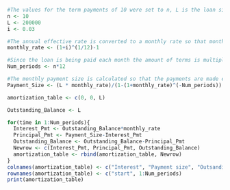 ```{r}
#The values for the term payments of 10 were set to n, L is the loan size and i is the effective annual interest rate
n <- 10
L <- 200000
i <- 0.03

#The annual effective rate is converted to a monthly rate so that monthly payments will be made
monthly_rate <- (1+i)^(1/12)-1

#Since the loan is being paid each month the amount of terms is multiplied by twelve to change the amount of payments made
Num_periods <- n*12

#The monthly payment size is calculated so that the payments are made each month for the loan
Payment_Size <- (L * monthly_rate)/(1-(1+monthly_rate)^(-Num_periods))

amortization_table <- c(0, 0, L)

Outstanding_Balance <- L

for(time in 1:Num_periods){
  Interest_Pmt <- Outstanding_Balance*monthly_rate
  Principal_Pmt <- Payment_Size-Interest_Pmt
  Outstanding_Balance <- Outstanding_Balance-Principal_Pmt
  Newrow <- c(Interest_Pmt, Principal_Pmt, Outstanding_Balance)
  amortization_table <- rbind(amortization_table, Newrow)
}
colnames(amortization_table) <- c("Interest", "Payment size", "Outsanding Balance")
rownames(amortization_table) <- c("start", 1:Num_periods)
print(amortization_table)
```
